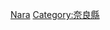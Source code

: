 {{Catnav|頁面分類|各種主題的頁面分類|按國家分類|各國地理|日本地理}}
{{Catnav|頁面分類|地理|各國地理|日本地理}}
{{日本行政區劃分類導航|地理}}
{{Commons category|Geography of Nara prefecture}}

[[Category:日本各都道府縣地理|Nara]]
[[Category:奈良縣|Category:奈良縣]]